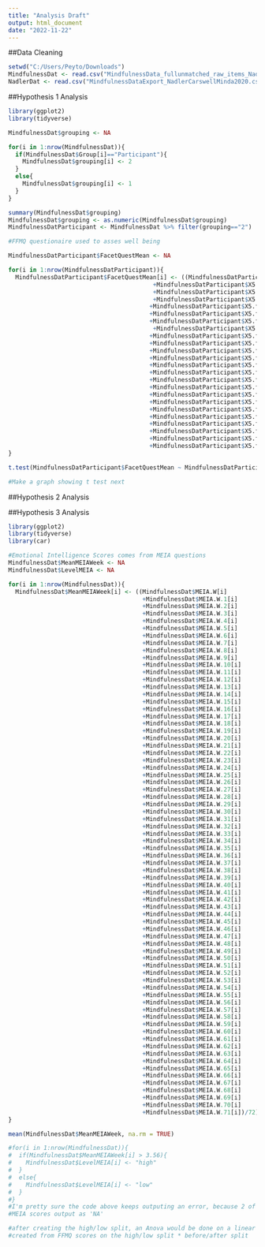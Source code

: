```yaml
---
title: "Analysis Draft"
output: html_document
date: "2022-11-22"
---
```


##Data Cleaning

```r
setwd("C:/Users/Peyto/Downloads")
MindfulnessDat <- read.csv("MindfulnessData_fullunmatched_raw_items_NadlerCarswellMinda.csv")
NadlerDat <- read.csv("MindfulnessDataExport_NadlerCarswellMinda2020.csv")
```

##Hypothesis 1 Analysis

```r
library(ggplot2)
library(tidyverse)

MindfulnessDat$grouping <- NA

for(i in 1:nrow(MindfulnessDat)){
  if(MindfulnessDat$Group[i]=="Participant"){
    MindfulnessDat$grouping[i] <- 2
  }
  else{
    MindfulnessDat$grouping[i] <- 1
  }
}

summary(MindfulnessDat$grouping)
MindfulnessDat$grouping <- as.numeric(MindfulnessDat$grouping)
MindfulnessDatParticipant <- MindfulnessDat %>% filter(grouping=="2")

#FFMQ questionaire used to asses well being

MindfulnessDatParticipant$FacetQuestMean <- NA

for(i in 1:nrow(MindfulnessDatParticipant)){
  MindfulnessDatParticipant$FacetQuestMean[i] <- ((MindfulnessDatParticipant$X5.facet.questionnaire.short.form[i]
                                         +MindfulnessDatParticipant$X5.facet.questionnaire.short.form.1[i]
                                         +MindfulnessDatParticipant$X5.facet.questionnaire.short.form.2[i]
                                         +MindfulnessDatParticipant$X5.facet.questionnaire.short.form.3[i]
                                        +MindfulnessDatParticipant$X5.facet.questionnaire.short.form.4[i]
                                        +MindfulnessDatParticipant$X5.facet.questionnaire.short.form.5[i]
                                        +MindfulnessDatParticipant$X5.facet.questionnaire.short.form.6[i]
                                         +MindfulnessDatParticipant$X5.facet.questionnaire.short.form.7[i]
                                        +MindfulnessDatParticipant$X5.facet.questionnaire.short.form.8[i]
                                        +MindfulnessDatParticipant$X5.facet.questionnaire.short.form.9[i]
                                        +MindfulnessDatParticipant$X5.facet.questionnaire.short.form.10[i]
                                        +MindfulnessDatParticipant$X5.facet.questionnaire.short.form.11[i]
                                        +MindfulnessDatParticipant$X5.facet.questionnaire.short.form.12[i]
                                        +MindfulnessDatParticipant$X5.facet.questionnaire.short.form.13[i]
                                        +MindfulnessDatParticipant$X5.facet.questionnaire.short.form.14[i]
                                        +MindfulnessDatParticipant$X5.facet.questionnaire.short.form.15[i]
                                        +MindfulnessDatParticipant$X5.facet.questionnaire.short.form.16[i]
                                        +MindfulnessDatParticipant$X5.facet.questionnaire.short.form.17[i]
                                        +MindfulnessDatParticipant$X5.facet.questionnaire.short.form.18[i]
                                        +MindfulnessDatParticipant$X5.facet.questionnaire.short.form.19[i]
                                        +MindfulnessDatParticipant$X5.facet.questionnaire.short.form.20[i]
                                        +MindfulnessDatParticipant$X5.facet.questionnaire.short.form.21[i]
                                        +MindfulnessDatParticipant$X5.facet.questionnaire.short.form.22[i]
                                        +MindfulnessDatParticipant$X5.facet.questionnaire.short.form.23[i])/24)
}

t.test(MindfulnessDatParticipant$FacetQuestMean ~ MindfulnessDatParticipant$Before.mindfulness.training.or.after, alternative = "greater", na.rm = TRUE)

#Make a graph showing t test next
```

##Hypothesis 2 Analysis


##Hypothesis 3 Analysis

```r
library(ggplot2)
library(tidyverse)
library(car)

#Emotional Intelligence Scores comes from MEIA questions
MindfulnessDat$MeanMEIAWeek <- NA
MindfulnessDat$LevelMEIA <- NA

for(i in 1:nrow(MindfulnessDat)){
  MindfulnessDat$MeanMEIAWeek[i] <- ((MindfulnessDat$MEIA.W[i]
                                      +MindfulnessDat$MEIA.W.1[i]
                                      +MindfulnessDat$MEIA.W.2[i]
                                      +MindfulnessDat$MEIA.W.3[i]
                                      +MindfulnessDat$MEIA.W.4[i]
                                      +MindfulnessDat$MEIA.W.5[i]
                                      +MindfulnessDat$MEIA.W.6[i]
                                      +MindfulnessDat$MEIA.W.7[i]
                                      +MindfulnessDat$MEIA.W.8[i]
                                      +MindfulnessDat$MEIA.W.9[i]
                                      +MindfulnessDat$MEIA.W.10[i]
                                      +MindfulnessDat$MEIA.W.11[i]
                                      +MindfulnessDat$MEIA.W.12[i]
                                      +MindfulnessDat$MEIA.W.13[i]
                                      +MindfulnessDat$MEIA.W.14[i]
                                      +MindfulnessDat$MEIA.W.15[i]
                                      +MindfulnessDat$MEIA.W.16[i]
                                      +MindfulnessDat$MEIA.W.17[i]
                                      +MindfulnessDat$MEIA.W.18[i]
                                      +MindfulnessDat$MEIA.W.19[i]
                                      +MindfulnessDat$MEIA.W.20[i]
                                      +MindfulnessDat$MEIA.W.21[i]
                                      +MindfulnessDat$MEIA.W.22[i]
                                      +MindfulnessDat$MEIA.W.23[i]
                                      +MindfulnessDat$MEIA.W.24[i]
                                      +MindfulnessDat$MEIA.W.25[i]
                                      +MindfulnessDat$MEIA.W.26[i]
                                      +MindfulnessDat$MEIA.W.27[i]
                                      +MindfulnessDat$MEIA.W.28[i]
                                      +MindfulnessDat$MEIA.W.29[i]
                                      +MindfulnessDat$MEIA.W.30[i]
                                      +MindfulnessDat$MEIA.W.31[i]
                                      +MindfulnessDat$MEIA.W.32[i]
                                      +MindfulnessDat$MEIA.W.33[i]
                                      +MindfulnessDat$MEIA.W.34[i]
                                      +MindfulnessDat$MEIA.W.35[i]
                                      +MindfulnessDat$MEIA.W.36[i]
                                      +MindfulnessDat$MEIA.W.37[i]
                                      +MindfulnessDat$MEIA.W.38[i]
                                      +MindfulnessDat$MEIA.W.39[i]
                                      +MindfulnessDat$MEIA.W.40[i]
                                      +MindfulnessDat$MEIA.W.41[i]
                                      +MindfulnessDat$MEIA.W.42[i]
                                      +MindfulnessDat$MEIA.W.43[i]
                                      +MindfulnessDat$MEIA.W.44[i]
                                      +MindfulnessDat$MEIA.W.45[i]
                                      +MindfulnessDat$MEIA.W.46[i]
                                      +MindfulnessDat$MEIA.W.47[i]
                                      +MindfulnessDat$MEIA.W.48[i]
                                      +MindfulnessDat$MEIA.W.49[i]
                                      +MindfulnessDat$MEIA.W.50[i]
                                      +MindfulnessDat$MEIA.W.51[i]
                                      +MindfulnessDat$MEIA.W.52[i]
                                      +MindfulnessDat$MEIA.W.53[i]
                                      +MindfulnessDat$MEIA.W.54[i]
                                      +MindfulnessDat$MEIA.W.55[i]
                                      +MindfulnessDat$MEIA.W.56[i]
                                      +MindfulnessDat$MEIA.W.57[i]
                                      +MindfulnessDat$MEIA.W.58[i]
                                      +MindfulnessDat$MEIA.W.59[i]
                                      +MindfulnessDat$MEIA.W.60[i]
                                      +MindfulnessDat$MEIA.W.61[i]
                                      +MindfulnessDat$MEIA.W.62[i]
                                      +MindfulnessDat$MEIA.W.63[i]
                                      +MindfulnessDat$MEIA.W.64[i]
                                      +MindfulnessDat$MEIA.W.65[i]
                                      +MindfulnessDat$MEIA.W.66[i]
                                      +MindfulnessDat$MEIA.W.67[i]
                                      +MindfulnessDat$MEIA.W.68[i]
                                      +MindfulnessDat$MEIA.W.69[i]
                                      +MindfulnessDat$MEIA.W.70[i]
                                      +MindfulnessDat$MEIA.W.71[i])/72)
}

mean(MindfulnessDat$MeanMEIAWeek, na.rm = TRUE)

#for(i in 1:nrow(MindfulnessDat)){
#  if(MindfulnessDat$MeanMEIAWeek[i] > 3.56){
#    MindfulnessDat$LevelMEIA[i] <- "high"
#  }
#  else{
#    MindfulnessDat$LevelMEIA[i] <- "low"
#  }
#}
#I'm pretty sure the code above keeps outputing an error, because 2 of the Mean
#MEIA scores output as 'NA'

#after creating the high/low split, an Anova would be done on a linear model
#created from FFMQ scores on the high/low split * before/after split
```
